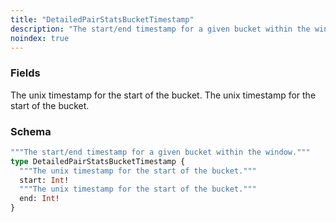 ```yaml
---
title: "DetailedPairStatsBucketTimestamp"
description: "The start/end timestamp for a given bucket within the window."
noindex: true
---
```


### Fields

<ResponseField name="start" type="Int!" required>
  The unix timestamp for the start of the bucket.
</ResponseField>

<ResponseField name="end" type="Int!" required>
  The unix timestamp for the start of the bucket.
</ResponseField>

### Schema


```graphql 
"""The start/end timestamp for a given bucket within the window."""
type DetailedPairStatsBucketTimestamp {
  """The unix timestamp for the start of the bucket."""
  start: Int!
  """The unix timestamp for the start of the bucket."""
  end: Int!
}
```
